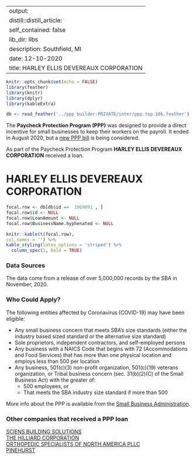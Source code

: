 
---
output:
  distill::distill_article:
    self_contained: false
    lib_dir: libs
description: Southfield, MI 
date: 12-10-2020
title: HARLEY ELLIS DEVEREAUX CORPORATION 
---




```r
knitr::opts_chunk$set(echo = FALSE)
library(feather)
library(knitr)
library(dplyr)
library(kableExtra)

db <- read_feather('../ppp builder-PRIVATE/inter/ppp.top.10k.feather')

```



The **Paycheck Protection Program (PPP)** was designed to provide a direct incentive for small businesses to keep their workers on the payroll. It ended in August 2020, but a [new PPP bill](https://thehill.com/policy/finance/529092-bipartisan-support-for-new-ppp-loans-gains-momentum-in-congress) is being considered.

As part of the Paycheck Protection Program **HARLEY ELLIS  DEVEREAUX CORPORATION** received a loan.


# HARLEY ELLIS  DEVEREAUX CORPORATION 

```r
focal.row <- db[db$id ==  1969091 , ]
focal.row$id <- NULL
focal.row$LoanAmount <- NULL
focal.row$BusinessName.hyphenated <- NULL

knitr::kable(t(focal.row), 
col.names = '') %>%
kable_styling(latex_options = 'striped') %>%
  column_spec(1, bold = TRUE)


```

### Data Sources

The data come from a release of over 5,000,000 records by the SBA in November, 2020.


### Who Could Apply?

The following entities affected by Coronavirus (COVID-19) may have been eligible:

+ Any small business concern that meets SBA’s size standards (either the industry based sized standard or the alternative size standard)
+ Sole proprietors, independent contractors, and self-employed persons
+ Any business with a NAICS Code that begins with 72 (Accommodations and Food Services) that has more than one physical location and employs less than 500 per location
+ Any business, 501(c)(3) non-profit organization, 501(c)(19) veterans organization, or Tribal business concern (sec. 31(b)(2)(C) of the Small Business Act) with the greater of:
  + 500 employees, or 
  + That meets the SBA industry size standard if more than 500


More info about the PPP is available from the [Small Business Administration](https://www.sba.gov/funding-programs/loans/coronavirus-relief-options/paycheck-protection-program).

 
### Other companies that received a PPP loan 
   
 [SCIENS BUILDING SOLUTIONS](/Paycheck-Protection-Program/4120335-SCIENS-BUILDING-SOLUTIONS) <br> [THE HILLIARD CORPORATION](/Paycheck-Protection-Program/4620090-THE-HILLIARD-CORPORATION) <br> [ORTHOPEDIC SPECIALISTS OF NORTH AMERICA PLLC](/Paycheck-Protection-Program/3472814-ORTHOPEDIC-SPECIALISTS-OF-NORTH-AMERICA-PLLC) <br> [PINEHURST](/Paycheck-Protection-Program/3627657-PINEHURST) <br>
